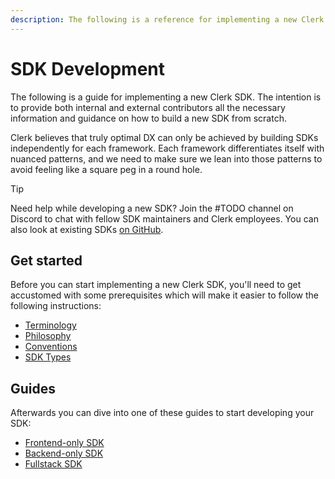 ```yaml
---
description: The following is a reference for implementing a new Clerk SDK from scratch.
---
```


# SDK Development

The following is a guide for implementing a new Clerk SDK. The intention is to provide both internal and external contributors all the necessary information and guidance on how to build a new SDK from scratch.

Clerk believes that truly optimal DX can only be achieved by building SDKs independently for each framework. Each framework differentiates itself with nuanced patterns, and we need to make sure we lean into those patterns to avoid feeling like a square peg in a round hole.

> [!TIP]
> Need help while developing a new SDK? Join the #TODO channel on Discord to chat with fellow SDK maintainers and Clerk employees. You can also look at existing SDKs [on GitHub](https://github.com/clerk/javascript).

## Get started

Before you can start implementing a new Clerk SDK, you'll need to get accustomed with some prerequisites which will make it easier to follow the following instructions:

- [Terminology](/docs/references/sdk/terminology)
- [Philosophy](/docs/references/sdk/philosophy)
- [Conventions](/docs/references/sdk/conventions)
- [SDK Types](/docs/references/sdk/types)

## Guides

Afterwards you can dive into one of these guides to start developing your SDK:

- [Frontend-only SDK](/docs/references/sdk/frontend-only)
- [Backend-only SDK](/docs/references/sdk/backend-only)
- [Fullstack SDK](/docs/references/sdk/fullstack)
